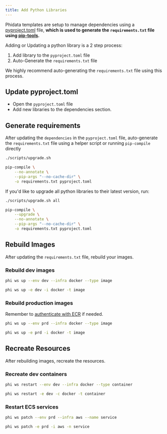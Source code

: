 ```yaml
---
title: Add Python Libraries
---
```


Phidata templates are setup to manage dependencies using a [pyproject.toml](https://packaging.python.org/en/latest/specifications/declaring-project-metadata/#declaring-project-metadata) file, **which is used to generate the `requirements.txt` file using [pip-tools](https://pip-tools.readthedocs.io/en/latest/).**

Adding or Updating a python library is a 2 step process:

1. Add library to the `pyproject.toml` file
2. Auto-Generate the `requirements.txt` file

<Warning>

We highly recommend auto-generating the `requirements.txt` file using this process.

</Warning>

## Update pyproject.toml

- Open the `pyproject.toml` file
- Add new libraries to the dependencies section.

## Generate requirements

After updating the `dependencies` in the `pyproject.toml` file, auto-generate the `requirements.txt` file using a helper script or running `pip-compile` directly

<CodeGroup>

```bash terminal
./scripts/upgrade.sh
```

```bash pip compile
pip-compile \
    --no-annotate \
    --pip-args "--no-cache-dir" \
    -o requirements.txt pyproject.toml
```

</CodeGroup>

If you'd like to upgrade all python libraries to their latest version, run:

<CodeGroup>

```bash terminal
./scripts/upgrade.sh all
```

```bash pip compile
pip-compile \
    --upgrade \
    --no-annotate \
    --pip-args "--no-cache-dir" \
    -o requirements.txt pyproject.toml
```

</CodeGroup>

## Rebuild Images

After updating the `requirements.txt` file, rebuild your images.

### Rebuild dev images

<CodeGroup>

```bash terminal
phi ws up --env dev --infra docker --type image
```

```bash short options
phi ws up -e dev -i docker -t image
```

</CodeGroup>

### Rebuild production images

<Note>

Remember to [authenticate with ECR](/how-to/production-app#ecr-images) if needed.

</Note>

<CodeGroup>

```bash terminal
phi ws up --env prd --infra docker --type image
```

```bash short options
phi ws up -e prd -i docker -t image
```

</CodeGroup>

## Recreate Resources

After rebuilding images, recreate the resources.

### Recreate dev containers

<CodeGroup>

```bash terminal
phi ws restart --env dev --infra docker --type container
```

```bash short options
phi ws restart -e dev -c docker -t container
```

</CodeGroup>

### Restart ECS services

<CodeGroup>

```bash terminal
phi ws patch --env prd --infra aws --name service
```

```bash short options
phi ws patch -e prd -i aws -n service
```

</CodeGroup>
